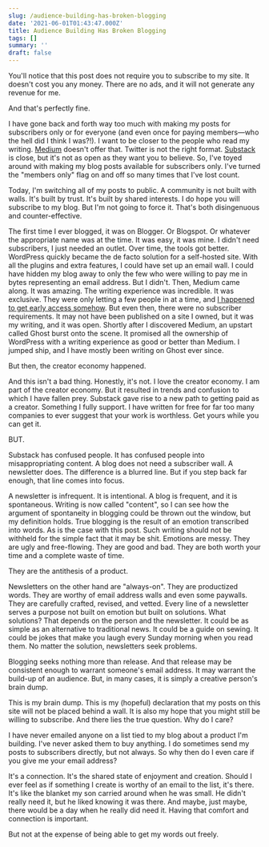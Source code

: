 ```yaml
---
slug: /audience-building-has-broken-blogging
date: '2021-06-01T01:43:47.000Z'
title: Audience Building Has Broken Blogging
tags: []
summary: ''
draft: false
---
```

  You'll notice that this post does not require you to subscribe to my site. It doesn't cost you any money. There are no ads, and it will not generate any revenue for me.

And that's perfectly fine.

I have gone back and forth way too much with making my posts for subscribers only or for everyone (and even once for paying members—who the hell did I think I was?!). I want to be closer to the people who read my writing. [Medium](<https://medium.com>) doesn't offer that. Twitter is not the right format. [Substack](<https://substack.com>) is close, but it's not as open as they want you to believe. So, I've toyed around with making my blog posts available for subscribers only. I've turned the "members only" flag on and off so many times that I've lost count.

Today, I'm switching all of my posts to public. A community is not built with walls. It's built by trust. It's built by shared interests. I do hope you will subscribe to my blog. But I'm not going to force it. That's both disingenuous and counter-effective.

The first time I ever blogged, it was on Blogger. Or Blogspot. Or whatever the appropriate name was at the time. It was easy, it was mine. I didn't need subscribers, I just needed an outlet. Over time, the tools got better. WordPress quickly became the de facto solution for a self-hosted site. With all the plugins and extra features, I could have set up an email wall. I could have hidden my blog away to only the few who were willing to pay me in bytes representing an email address. But I didn't. Then, Medium came along. It was amazing. The writing experience was incredible. It was exclusive. They were only letting a few people in at a time, and [I happened to get early access somehow](<https://medium.com/@the5_5hole/college-is-nothing-more-than-a-small-business-loan-74ca53be0588>). But even then, there were no subscriber requirements. It may not have been published on a site I owned, but it was my writing, and it was open. Shortly after I discovered Medium, an upstart called Ghost burst onto the scene. It promised all the ownership of WordPress with a writing experience as good or better than Medium. I jumped ship, and I have mostly been writing on Ghost ever since.

But then, the creator economy happened.

And this isn't a bad thing. Honestly, it's not. I love the creator economy. I am part of the creator economy. But it resulted in trends and confusion to which I have fallen prey. Substack gave rise to a new path to getting paid as a creator. Something I fully support. I have written for free for far too many companies to ever suggest that your work is worthless. Get yours while you can get it.

BUT.

Substack has confused people. It has confused people into misappropriating content. A blog does not need a subscriber wall. A newsletter does. The difference is a blurred line. But if you step back far enough, that line comes into focus.

A newsletter is infrequent. It is intentional. A blog is frequent, and it is spontaneous. Writing is now called "content", so I can see how the argument of spontaneity in blogging could be thrown out the window, but my definition holds. True blogging is the result of an emotion transcribed into words. As is the case with this post. Such writing should not be withheld for the simple fact that it may be shit. Emotions are messy. They are ugly and free-flowing. They are good and bad. They are both worth your time and a complete waste of time.

They are the antithesis of a product.

Newsletters on the other hand are "always-on". They are productized words. They are worthy of email address walls and even some paywalls. They are carefully crafted, revised, and vetted. Every line of a newsletter serves a purpose not built on emotion but built on solutions. What solutions? That depends on the person and the newsletter. It could be as simple as an alternative to traditional news. It could be a guide on sewing. It could be jokes that make you laugh every Sunday morning when you read them. No matter the solution, newsletters seek problems.

Blogging seeks nothing more than release. And that release may be consistent enough to warrant someone's email address. It may warrant the build-up of an audience. But, in many cases, it is simply a creative person's brain dump.

This is my brain dump. This is my (hopeful) declaration that my posts on this site will not be placed behind a wall. It is also my hope that you might still be willing to subscribe. And there lies the true question. Why do I care?

I have never emailed anyone on a list tied to my blog about a product I'm building. I've never asked them to buy anything. I do sometimes send my posts to subscribers directly, but not always. So why then do I even care if you give me your email address?

It's a connection. It's the shared state of enjoyment and creation. Should I ever feel as if something I create is worthy of an email to the list, it's there. It's like the blanket my son carried around when he was small. He didn't really need it, but he liked knowing it was there. And maybe, just maybe, there would be a day when he really did need it. Having that comfort and connection is important.

But not at the expense of being able to get my words out freely.


  
